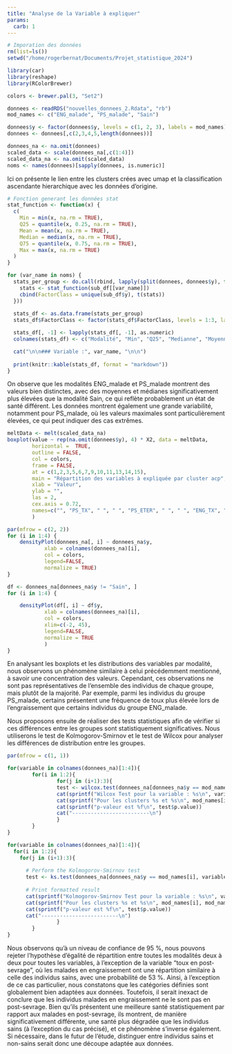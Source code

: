 ```yaml
---
title: "Analyse de la Variable à expliquer"
params:
  carb: 1
---
```

```r
# Imporation des données
rm(list=ls())
setwd("/home/rogerbernat/Documents/Projet_statistique_2024")

library(car)
library(reshape)
library(RColorBrewer)

colors <- brewer.pal(3, "Set2")

donnees <- readRDS("nouvelles_donnees_2.Rdata", "rb")
mod_names <- c("ENG_malade", "PS_malade", "Sain")

donnees$y <- factor(donnees$y, levels = c(1, 2, 3), labels = mod_names)
donnees <- donnees[,c(2,3,4,5,length(donnees))]

donnees_na <- na.omit(donnees)
scaled_data <- scale(donnees_na[,c(1:4)])
scaled_data_na <- na.omit(scaled_data)
noms <- names(donnees)[sapply(donnees, is.numeric)]
```
Ici on présente le lien entre les clusters crées avec umap et la classification ascendante hierarchique avec les données d'origine.
```r
# Fonction generant les données stat
stat_function <- function(x) {
  c(
    Min = min(x, na.rm = TRUE),
    Q25 = quantile(x, 0.25, na.rm = TRUE),
    Mean = mean(x, na.rm = TRUE),
    Median = median(x, na.rm = TRUE),
    Q75 = quantile(x, 0.75, na.rm = TRUE),
    Max = max(x, na.rm = TRUE)
  )
}

for (var_name in noms) {
  stats_per_group <- do.call(rbind, lapply(split(donnees, donnees$y), function(sub_df) {
    stats <- stat_function(sub_df[[var_name]])
    cbind(FactorClass = unique(sub_df$y), t(stats))
  }))
  
  stats_df <- as.data.frame(stats_per_group)
  stats_df$FactorClass <- factor(stats_df$FactorClass, levels = 1:3, labels = levels(donnees$y))

  stats_df[, -1] <- lapply(stats_df[, -1], as.numeric)
  colnames(stats_df) <- c("Modalité", "Min", "Q25", "Medianne", "Moyenne", "Q75", "Max" )

  cat("\n\n### Variable :", var_name, "\n\n")
  
  print(knitr::kable(stats_df, format = "markdown"))
}
```

On observe que les modalités ENG_malade et PS_malade montrent des valeurs bien distinctes, avec des moyennes et médianes significativement plus élevées que la modalité Sain, ce qui reflète probablement un état de santé différent. Les données montrent également une grande variabilité, notamment pour PS_malade, où les valeurs maximales sont particulièrement élevées, ce qui peut indiquer des cas extrêmes.
```r

meltData <- melt(scaled_data_na)
boxplot(value ~ rep(na.omit(donnees$y), 4) * X2, data = meltData,
        horizontal =  TRUE,           
        outline = FALSE,  
        col = colors,  
        frame = FALSE,
        at = c(1,2,3,5,6,7,9,10,11,13,14,15),
        main = "Répartition des variables à expliquée par cluster acp",
        xlab = "Valeur",
        ylab = "",
        las = 2,
        cex.axis = 0.72,
        names=c("", "PS_TX", " ", " ", "PS_ETER", " ", " ", "ENG_TX", " ", " ", "ENG_ETER", " " )
        )
```


```r
par(mfrow = c(2, 2))
for (i in 1:4) {
    densityPlot(donnees_na[, i] ~ donnees_na$y,
            xlab = colnames(donnees_na)[i],
            col = colors,
            legend=FALSE,
            normalize = TRUE)
}

df <- donnees_na[donnees_na$y != "Sain", ]
for (i in 1:4) {

    densityPlot(df[, i] ~ df$y,
            xlab = colnames(donnees_na)[i],
            col = colors,
            xlim=c(-2, 45),
            legend=FALSE,
            normalize = TRUE
            )
}
```

En analysant les boxplots et les distributions des variables par modalité, nous observons un phénomène similaire à celui précédemment mentionné, à savoir une concentration des valeurs. Cependant, ces observations ne sont pas représentatives de l'ensemble des individus de chaque groupe, mais plutôt de la majorité. Par exemple, parmi les individus du groupe PS_malade, certains présentent une fréquence de toux plus élevée lors de l'engraissement que certains individus du groupe ENG_malade.

Nous proposons ensuite de réaliser des tests statistiques afin de vérifier si ces différences entre les groupes sont statistiquement significatives. Nous utiliserons le test de Kolmogorov-Smirnov  et le test de Wilcox pour analyser les différences de distribution entre les groupes.
```r
par(mfrow = c(1, 1))
```

```r

for(variable in colnames(donnees_na)[1:4]){
        for(i in 1:2){
                for(j in (i+1):3){
                test <- wilcox.test(donnees_na[donnees_na$y == mod_names[i],variable], donnees_na[donnees_na$y == mod_names[j], variable], exact = FALSE)
                cat(sprintf("Wilcox Test pour la variable : %s\n", variable))
                cat(sprintf("Pour les clusters %s et %s\n", mod_names[i], mod_names[j]))
                cat(sprintf("p-valeur est %f\n", test$p.value))
                cat("-------------------------\n")
                }
        }
}

for(variable in colnames(donnees_na)[1:4]){
  for(i in 1:2){
    for(j in (i+1):3){
      
      # Perform the Kolmogorov-Smirnov test
      test <- ks.test(donnees_na[donnees_na$y == mod_names[i], variable], donnees_na[donnees_na$y == mod_names[j], variable])
      
      # Print formatted result
      cat(sprintf("Kolmogorov-Smirnov Test pour la variable : %s\n", variable))
      cat(sprintf("Pour les clusters %s et %s\n", mod_names[i], mod_names[j]))
      cat(sprintf("p-valeur est %f\n", test$p.value))
      cat("-------------------------\n") 
                }
        }
}

```
Nous observons qu'à un niveau de confiance de 95 %, nous pouvons rejeter l'hypothèse d'égalité de répartition entre toutes les modalités deux à deux pour toutes les variables, à l'exception de la variable "toux en post-sevrage", où les malades en engraissement ont une répartition similaire à celle des individus sains, avec une probabilité de 53 %. Ainsi, à l'exception de ce cas particulier, nous constatons que les catégories définies sont globalement bien adaptées aux données.
Toutefois, il serait inexact de conclure que les individus malades en engraissement ne le sont pas en post-sevrage. Bien qu'ils présentent une meilleure santé statistiquement par rapport aux malades en post-sevrage, ils montrent, de manière significativement différente, une santé plus dégradée que les individus sains (à l'exception du cas précisé), et ce phénomène s'inverse également.
Si nécessaire, dans le futur de l'étude, distinguer entre individus sains et non-sains serait donc une découpe adaptée aux données.
